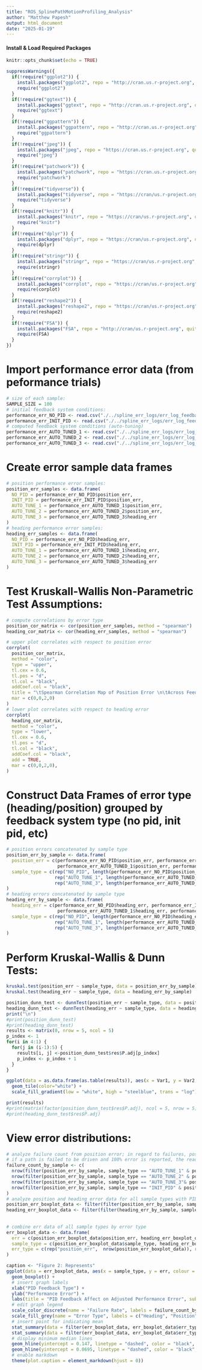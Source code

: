 ```yaml
---
title: "ROS_SplinePathMotionProfiling_Analysis"
author: "Matthew Papesh"
output: html_document
date: "2025-01-19"
---
```



#### Install & Load Required Packages
```R
knitr::opts_chunk$set(echo = TRUE)

suppressWarnings({
  if(!require("ggplot2")) {
    install.packages("ggplot2", repo = "http://cran.us.r-project.org", quite = TRUE, message = FALSE)
    require("ggplot2")
  }
  if(!require("ggtext")) {
    install.packages("ggtext", repo = "http://cran.us.r-project.org", quite = TRUE, message = FALSE)
    require("ggtext")  
  }
  if(!require("ggpattern")) {
    install.packages("ggpattern", repo = "http://cran.us.r-project.org", quite = TRUE, message = FALSE)
    require("ggpattern")
  }
  if(!require("jpeg")) {
    install.packages("jpeg", repo = "https://cran.us.r-project.org", quite = TRUE, message = FALSE)
    require("jpeg")
  }
  if(!require("patchwork")) {
    install.packages("patchwork", repo = "https://cran.us.r-project.org", quite = TRUE, message = FALSE)
    require("patchwork")
  }
  if(!require("tidyverse")) {
    install.packages("tidyverse", repo = "https://cran/us.r-project.org", quite = TRUE, message = FALSE)
    require("tidyverse")
  }
  if(!require("knitr")) {
    install.packages("knitr", repo = "https://cran/us.r-project.org", quite = TRUE, message = FALSE)
    require("knitr")
  }
  if(!require("dplyr")) {
    install.packages("dplyr", repo = "https://cran/us.r-project.org", quite = TRUE, message = FALSE)
    require(dplyr)
  }
  if(!require("stringr")) {
    install.packages("stringr", repo = "https://cran/us.r-project.org", quite = TRUE, message = FALSE)
    require(stringr)
  }
  if(!require("corrplot")) {
    install.packages("corrplot", repo = "https://cran/us.r-project.org", quite = TRUE, message = FALSE)
    require(corplot)
  }
  if(!require("reshape2")) {
    install.packages("reshape2", repo = "https://cran/us.r-project.org", quite = TRUE, message = FALSE)
    require(reshape2)
  }
  if(!require("FSA")) {
    install.packages("FSA", repo = "http://cran/us.r-project.org", quite = TRUE, message = FALSE)
    require(FSA)
  }
})
```

# Import performance error data (from peformance trials)
```R
# size of each sample:
SAMPLE_SIZE = 100
# initial feedback system conditions:
performance_err_NO_PID <- read.csv("./../spline_err_logs/err_log_feedback_NO_PID.csv")
performance_err_INIT_PID <- read.csv("./../spline_err_logs/err_log_feedback_INIT_PID.csv")
# computed feedback system conditions (auto-tuning)
performance_err_AUTO_TUNED_1 <- read.csv("./../spline_err_logs/err_log_feedback_AP15_152344_AI0_000083_AD15_357032.csv") # after 1 round of angular PID auto-tuning
performance_err_AUTO_TUNED_2 <- read.csv("./../spline_err_logs/err_log_feedback_AP15_097657_AI0_000083_AD14_949805.csv") # after 3 rounds of angular PID auto-tuning
performance_err_AUTO_TUNED_3 <- read.csv("./../spline_err_logs/err_log_feedback_LP0_847656_LI0_002552_LD0_529297.csv") # after final tuning of 1 round of linear PID auto-tuning 
```

# Create error sample data frames
```R
# position performance error samples:
position_err_samples <- data.frame(
  NO_PID = performance_err_NO_PID$position_err, 
  INIT_PID = performance_err_INIT_PID$position_err, 
  AUTO_TUNE_1 = performance_err_AUTO_TUNED_1$position_err, 
  AUTO_TUNE_2 = performance_err_AUTO_TUNED_2$position_err, 
  AUTO_TUNE_3 = performance_err_AUTO_TUNED_3$heading_err
)
# heading performance error samples:
heading_err_samples <- data.frame(
  NO_PID = performance_err_NO_PID$heading_err, 
  INIT_PID = performance_err_INIT_PID$heading_err, 
  AUTO_TUNE_1 = performance_err_AUTO_TUNED_1$heading_err, 
  AUTO_TUNE_2 = performance_err_AUTO_TUNED_2$heading_err,
  AUTO_TUNE_3 = performance_err_AUTO_TUNED_3$heading_err
)
```

# Test Kruskall-Wallis Non-Parametric Test Assumptions:
```R
# compute correlations by error type
position_cor_matrix <- cor(position_err_samples, method = "spearman")
heading_cor_matrix <- cor(heading_err_samples, method = "spearman")

# upper plot correlates with respect to position error
corrplot(
  position_cor_matrix, 
  method = "color",
  type = "upper", 
  tl.cex = 0.6,
  tl.pos = "d",
  tl.col = "black",
  addCoef.col = "black",
  title = "\tSpearman Correlation Map of Position Error \n\tAcross Feedback Systems", 
  mar = c(0,0,2,0)
)
# lower plot correlates with respect to heading error
corrplot(
  heading_cor_matrix,
  method = "color", 
  type = "lower", 
  tl.cex = 0.6,
  tl.pos = "d",
  tl.col = "black",
  addCoef.col = "black",
  add = TRUE,
  mar = c(0,0,2,0),
)
```

# Construct Data Frames of error type (heading/position) grouped by feedback system type (no pid, init pid, etc)  
```R
# position errors concatenated by sample type
position_err_by_sample <- data.frame(
  position_err = c(performance_err_NO_PID$position_err, performance_err_INIT_PID$position_err, 
                   performance_err_AUTO_TUNED_1$position_err, performance_err_AUTO_TUNED_2$position_err, performance_err_AUTO_TUNED_3$position_err),
  sample_type = c(rep("NO_PID", length(performance_err_NO_PID$position_err)), rep("INIT_PID", length(performance_err_INIT_PID$position_err)), 
                  rep("AUTO_TUNE_1", length(performance_err_AUTO_TUNED_1$position_err)), rep("AUTO_TUNE_2", length(performance_err_AUTO_TUNED_2$position_err)), 
                  rep("AUTO_TUNE_3", length(performance_err_AUTO_TUNED_3$position_err)))
)
# heading errors concatenated by sample type
heading_err_by_sample <- data.frame(
  heading_err = c(performance_err_NO_PID$heading_err, performance_err_INIT_PID$heading_err, 
                   performance_err_AUTO_TUNED_1$heading_err, performance_err_AUTO_TUNED_2$heading_err, performance_err_AUTO_TUNED_3$heading_err),
  sample_type = c(rep("NO_PID", length(performance_err_NO_PID$heading_err)), rep("INIT_PID", length(performance_err_INIT_PID$heading_err)), 
                  rep("AUTO_TUNE_1", length(performance_err_AUTO_TUNED_1$heading_err)), rep("AUTO_TUNE_2", length(performance_err_AUTO_TUNED_2$heading_err)), 
                  rep("AUTO_TUNE_3", length(performance_err_AUTO_TUNED_3$heading_err)))
)
```

# Perform Kruskal-Wallis & Dunn Tests:
```R
kruskal.test(position_err ~ sample_type, data = position_err_by_sample)
kruskal.test(heading_err ~ sample_type, data = heading_err_by_sample)

position_dunn_test <- dunnTest(position_err ~ sample_type, data = position_err_by_sample)
heading_dunn_test <- dunnTest(heading_err ~ sample_type, data = heading_err_by_sample)
print("\n")
#print(position_dunn_test)
#print(heading_dunn_test)
results <- matrix(0, nrow = 5, ncol = 5)
p_index <- 1
for(i in 4:1) {
  for(j in (i-1):5) {
    results[i, j] <-position_dunn_test$res$P.adj[p_index]
    p_index <- p_index + 1
  }
}

ggplot(data = as.data.frame(as.table(results)), aes(x = Var1, y = Var2, fill = Freq)) + 
  geom_tile(color="white") + 
  scale_fill_gradient(low = "white", high = "steelblue", trans = "log")

print(results)
#print(matrix(factor(position_dunn_test$res$P.adj), ncol = 5, nrow = 5))
#print(heading_dunn_test$res$P.adj)
```

# View error distributions: 
```R
# analyze failure count from position error; in regard to failures, position and heading error will be the same and represent the same failed runs. 
# if a path is failed to be driven and 100% error is reported, the reading is always (position_err, heading_err) = (1.0, 1.0)
failure_count_by_sample <- c(
  nrow(filter(position_err_by_sample, sample_type == "AUTO_TUNE_1" & position_err == 1.0)) / SAMPLE_SIZE,
  nrow(filter(position_err_by_sample, sample_type == "AUTO_TUNE_2" & position_err == 1.0)) / SAMPLE_SIZE,
  nrow(filter(position_err_by_sample, sample_type == "AUTO_TUNE_3"& position_err == 1.0)) / SAMPLE_SIZE,
  nrow(filter(position_err_by_sample, sample_type == "INIT_PID" & position_err == 1.0)) / SAMPLE_SIZE
)
# analyze position and heading error data for all sample types with PID feedback excluding failure runs (err == 1.0) 
position_err_boxplot_data <- filter(filter(position_err_by_sample, sample_type != "NO_PID"), position_err < 0.3) # upper bound err 0.3 determined to re-scale box-plot graph window where err >= 0.3 and < 1.0 
heading_err_boxplot_data <- filter(filter(heading_err_by_sample, sample_type != "NO_PID"), heading_err < 0.3)    # is filtered out such that they are not displayed on the graph; a select few outliers are lost from this 
                                                                                                                 # so that heading and position error can be displayed on the same graph with heading error collapsing position err
                                                                                                                 # since both are on different scales of size. 
# combine err data of all sample types by error type
err_boxplot_data <- data.frame(
  err = c(position_err_boxplot_data$position_err, heading_err_boxplot_data$heading_err), 
  sample_type = c(position_err_boxplot_data$sample_type, heading_err_boxplot_data$sample_type), 
  err_type = c(rep("position_err",  nrow(position_err_boxplot_data)), rep("heading_err", nrow(heading_err_boxplot_data))) 
)

caption <- "Figure 2: Represents"
ggplot(data = err_boxplot_data, aes(x = sample_type, y = err, colour = sample_type, fill = err_type)) + 
  geom_boxplot() + 
  # insert graph labels
  xlab("PID Feedback Type") + 
  ylab("Performance Error") + 
  labs(title = "PID Feedback Affect on Adjusted Performance Error", subtitle = "", caption = caption) + 
  # edit graph legend
  scale_color_discrete(name = "Failure Rate", labels = failure_count_by_sample) + 
  scale_fill_grey(name = "Error Type", labels = c("Heading", "Position"), start = 0.3, end = 1.0) + 
  # insert point for indicating mean 
  stat_summary(data = filter(err_boxplot_data, err_boxplot_data$err_type == "position_err"), fun = mean, shape = 20, size = 1, position = position_nudge(x = 0.18, y = 0), show.legend = FALSE) +
  stat_summary(data = filter(err_boxplot_data, err_boxplot_data$err_type == "heading_err"), fun = mean, shape = 20, size = 1, position = position_nudge(x = -0.18, y = 0), show.legend = FALSE) + 
  # display minimum median lines
  geom_hline(yintercept = 0.147, linetype = "dashed", color = "black", size = 0.2) +
  geom_hline(yintercept = 0.0695, linetype = "dashed", color = "black", size = 0.2) + 
  # enable markdown
  theme(plot.caption = element_markdown(hjust = 0))

```